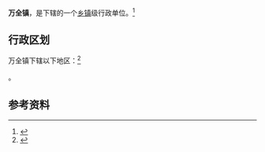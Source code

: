 {{中国乡级行政区|42/10/83/111/000}}

'''万全镇'''，是{{PRC admin/fullname|42/10/83/111/000|3}}下辖的一个[[乡镇|乡镇]]级行政单位。<ref>{{PRC admin/ref sgc|{{PRC admin/parent|42/10/83/111/000}}}}</ref>

== 行政区划 ==

万全镇下辖以下地区：<ref>{{PRC admin/ref sgc|42/10/83/111/000}}</ref>

{{PRC admin/children|42/10/83/111/000}}。

== 参考资料 ==

{{reflist}}

{{行政区划小作品}}
{{PRC admin/navcat|42/10/83/111/000}}
